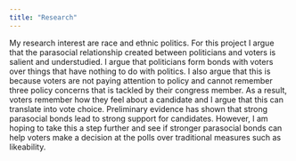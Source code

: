 ```yaml
---
title: "Research"
---
```


My research interest are race and ethnic politics. For this project I argue that the parasocial relationship created between politicians and voters is salient and understudied. I argue that politicians form bonds with voters over things that have nothing to do with politics. I also argue that this is because voters are not paying attention to policy and cannot remember three policy concerns that is tackled by their congress member. As a result, voters remember how they feel about a candidate and I argue that this can translate into vote choice. Preliminary evidence has shown that strong parasocial bonds lead to strong support for candidates. However, I am hoping to take this a step further and see if stronger parasocial bonds can help voters make a decision at the polls over traditional measures such as likeability.
